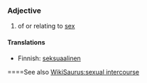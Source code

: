 ===Adjective===

# of or relating to [[sex]]

====Translations====

*Finnish: [[seksuaalinen]]

====See also [[WikiSaurus:sexual intercourse]]